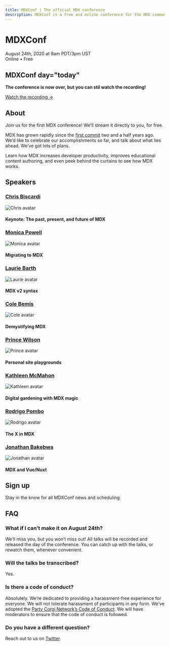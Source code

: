 ```yaml
---
title: MDXConf | The official MDX conference
description: MDXConf is a free and online conference for the MDX community. Whether you’re just learning about MDX or an expert, there’ll be something for you!
---
```




# MDXConf

August 24th, 2020 at 8am PDT/3pm UST <br /> Online • Free

## MDXConf day="today"

**The conference is now over, but you can stil watch the recording!**

[Watch the recording &rarr;](https://www.twitch.tv/videos/720051143)

## About

Join us for the first MDX conference!
We’ll stream it directly to you, for free.

MDX has grown rapidly since the [first commit][] two and a half years ago.
We’d like to celebrate our accomplishments so far, and talk about what lies
ahead. We’ve got lots of plans.

Learn how MDX increases developer productivity, improves educational
content authoring, and even peek behind the curtains to see how MDX works.

## Speakers

<SpeakerList>

<Speaker>

### [Chris Biscardi](https://twitter.com/chrisbiscardi)

![Chris avatar](https://pbs.twimg.com/profile_images/1115436090972753920/wYewtvZg_400x400.png)

#### Keynote: The past, present, and future of MDX

</Speaker>

<Speaker>

### [Monica Powell](https://twitter.com/waterproofheart)

![Monica avatar](https://pbs.twimg.com/profile_images/1274438285759258629/S4Ovjm5V_400x400.jpg)

#### Migrating to MDX

</Speaker>

<Speaker>

### [Laurie Barth](https://twitter.com/laurieontech)

![Laurie avatar](https://pbs.twimg.com/profile_images/1183122825747554305/fo5tKx7C_400x400.jpg)

#### MDX v2 syntax

</Speaker>

<Speaker>

### [Cole Bemis](https://twitter.com/colebemis)

![Cole avatar](https://pbs.twimg.com/profile_images/1275149675717226501/5WevYNot_400x400.jpg)

#### Demystifying MDX

</Speaker>

<Speaker>

### [Prince Wilson](https://twitter.com/maxcell)

![Prince avatar](https://pbs.twimg.com/profile_images/1206720510492467200/lrfX22VM_400x400.jpg)

#### Personal site playgrounds

</Speaker>

<Speaker>

### [Kathleen McMahon](https://twitter.com/resource11)

![Kathleen avatar](https://pbs.twimg.com/profile_images/1047660378799321092/rvO4eEpF_400x400.jpg)

#### Digital gardening with MDX magic

</Speaker>

<Speaker>

### [Rodrigo Pombo](https://twitter.com/pomber)

![Rodrigo avatar](https://pbs.twimg.com/profile_images/836710088765292545/Bufj5TT__400x400.jpg)

#### The X in MDX

</Speaker>

<Speaker>

### [Jonathan Bakebwa](https://twitter.com/codebender828)

![Jonathan avatar](https://pbs.twimg.com/profile_images/1226325332665356289/Df8y5lf-_400x400.jpg)

#### MDX and Vue/Nuxt

</Speaker>

</SpeakerList>

## Sign up

Stay in the know for all MDXConf news and scheduling.

<Signup />

## FAQ

### What if I can’t make it on August 24th?

We’ll miss you, but you won’t miss out!
All talks will be recorded and released the day of the conference.
You can catch up with the talks, or rewatch them, whenever convenient.

### Will the talks be transcribed?

Yes.

### Is there a code of conduct?

Absolutely.
We’re dedicated to providing a harassment-free experience for everyone.
We will not tolerate harassment of participants in any form.
We’ve adopted the [Party Corgi Network’s Code of Conduct][coc].
We will have moderators to ensure that the code of conduct is followed.

### Do you have a different question?

Reach out to us on [Twitter][].

[first commit]: https://github.com/mdx-js/mdx/commit/dee47dc20b08d534132e3b966cdccf3b88c7bca5
[twitter]: https://twitter.com/mdx_js
[conf]: https://mdxjs.com/conf
[coc]: https://github.com/partycorgi/partycorgi/blob/corgi/CODE_OF_CONDUCT.md
